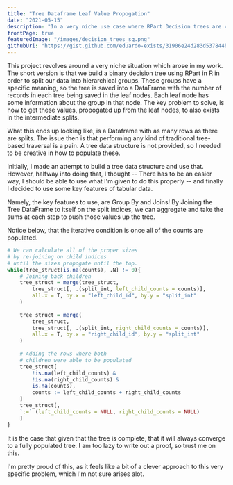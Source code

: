 ```yaml
---
title: "Tree Dataframe Leaf Value Propogation"
date: "2021-05-15"
description: "In a very niche use case where RPart Decision trees are converted to dataframes, propogating values up the leaf nodes proved to be difficult. I wrote a neat algorithm that self-joins the tree dataframe such that it propogates values all the way to the root."
frontPage: true
featuredImage: "/images/decision_trees_sq.png"
githubUri: "https://gist.github.com/eduardo-exists/31906e24d283d537844b6a1ee09bfb83"
---
```


This project revolves around a very niche situation which arose in my work. The short version is that we build a binary decision tree using RPart in R in order to split our data into hierarchical groups. These groups have a specific meaning, so the tree is saved into a DataFrame with the number of records in each tree being saved in the leaf nodes. Each leaf node has some information about the group in that node. The key problem to solve, is how to get these values, propogated up from the leaf nodes, to also exists in the intermediate splits.

What this ends up looking like, is a Dataframe with as many rows as there are splits. The issue then is that performing any kind of traditional tree-based traversal is a pain. A tree data structure is not provided, so I needed to be creative in how to populate these.

Initially, I made an attempt to build a tree data structure and use that. However, halfway into doing that, I thought -- There has to be an easier way, I should be able to use what I'm given to do this properly -- and finally I decided to use some key features of tabular data. 

Namely, the key features to use, are Group By and Joins! By Joining the Tree DataFrame to itself on the split indices, we can aggregate and take the sums at each step to push those values up the tree. 

Notice below, that the iterative condition is once all of the counts are populated.

```r
# We can calculate all of the proper sizes 
# by re-joining on child indices 
# until the sizes propogate until the top.
while(tree_struct[is.na(counts), .N] != 0){
    # Joining back children
    tree_struct = merge(tree_struct, 
        tree_struct[, .(split_int, left_child_counts = counts)], 
        all.x = T, by.x = "left_child_id", by.y = "split_int"
    )
    
    tree_struct = merge(
        tree_struct, 
        tree_struct[, .(split_int, right_child_counts = counts)], 
        all.x = T, by.x = "right_child_id", by.y = "split_int"
    )
    
    # Adding the rows where both 
    # children were able to be populated
    tree_struct[
        !is.na(left_child_counts) & 
        !is.na(right_child_counts) & 
        is.na(counts), 
        counts := left_child_counts + right_child_counts
    ]
    tree_struct[, 
    `:=` (left_child_counts = NULL, right_child_counts = NULL)
    ]
}
```

It is the case that given that the tree is complete, that it will always converge to a fully populated tree. I am too lazy to write out a proof, so trust me on this.

I'm pretty proud of this, as it feels like a bit of a clever approach to this very specific problem, which I'm not sure arises alot.
